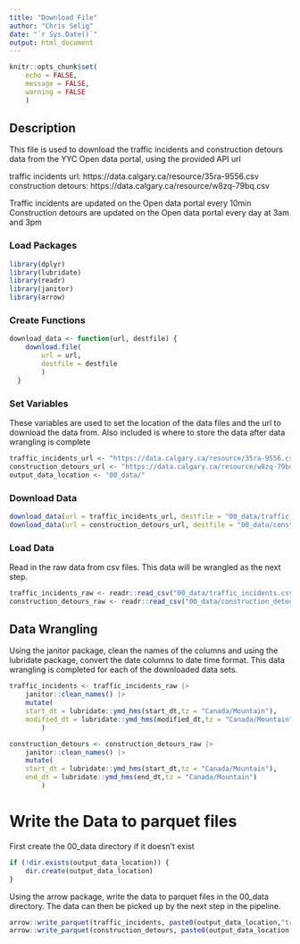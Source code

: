 ```yaml
---
title: "Download File"
author: "Chris Selig"
date: "`r Sys.Date()`"
output: html_document
---
```


```r
knitr::opts_chunk$set(
    echo = FALSE,
    message = FALSE,
    warning = FALSE
    )
```

## Description
This file is used to download the traffic incidents and construction detours data from the YYC Open data portal, using the provided API url

traffic incidents url: https://data.calgary.ca/resource/35ra-9556.csv
construction detours: https://data.calgary.ca/resource/w8zq-79bq.csv

Traffic incidents are updated on the Open data portal every 10min
Construction detours are updated on the Open data portal every day at 3am and 3pm

### Load Packages

```r
library(dplyr)
library(lubridate)
library(readr)
library(janitor)
library(arrow)
```

### Create Functions 

```r
download_data <- function(url, destfile) {
    download.file(
        url = url, 
        destfile = destfile
        )
  }
```

### Set Variables

These variables are used to set the location of the data files and the url to download the data from.
Also included is where to store the data after data wrangling is complete

```r
traffic_incidents_url <- "https://data.calgary.ca/resource/35ra-9556.csv"
construction_detours_url <- "https://data.calgary.ca/resource/w8zq-79bq.csv"
output_data_location <- "00_data/"
```

### Download Data

```r
download_data(url = traffic_incidents_url, destfile = "00_data/traffic_incidents.csv")
download_data(url = construction_detours_url, destfile = "00_data/construction_detours.csv")
```

### Load Data

Read in the raw data from csv files. This data will be wrangled as the next step.

```r
traffic_incidents_raw <- readr::read_csv("00_data/traffic_incidents.csv")
construction_detours_raw <- readr::read_csv("00_data/construction_detours.csv")
```

## Data Wrangling

Using the janitor package, clean the names of the columns and using the lubridate package, convert the date columns to date time format. This data wrangling is completed for each of the downloaded data sets.

```r
traffic_incidents <- traffic_incidents_raw |> 
    janitor::clean_names() |> 
    mutate(
    start_dt = lubridate::ymd_hms(start_dt,tz = "Canada/Mountain"),
    modified_dt = lubridate::ymd_hms(modified_dt,tz = "Canada/Mountain"),
        )
```

```r
construction_detours <- construction_detours_raw |> 
    janitor::clean_names() |> 
    mutate(
    start_dt = lubridate::ymd_hms(start_dt,tz = "Canada/Mountain"),
    end_dt = lubridate::ymd_hms(end_dt,tz = "Canada/Mountain")
        )
```

# Write the Data to parquet files

First create the 00_data directory if it doesn't exist
```r
if (!dir.exists(output_data_location)) {
    dir.create(output_data_location)
}
```

Using the arrow package, write the data to parquet files in the 00_data directory. The data can then be picked up by the next step in the pipeline.

```r
arrow::write_parquet(traffic_incidents, paste0(output_data_location,"traffic_incidents.parquet"))
arrow::write_parquet(construction_detours, paste0(output_data_location,"construction_detours.parquet"))
```

